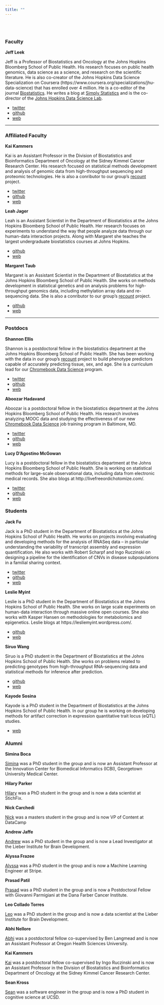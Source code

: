 ```yaml
---
title: ""
---
```


</br> </br>

### Faculty

__Jeff Leek__ 

Jeff is a Professor of Biostatistics and Oncology at the Johns Hopkins Bloomberg School of Public Health. His research focuses on public health genomics, data science as a science, and research on the scientific literature.  He is also co-creator of the Johns Hopkins Data Science Specialization on Coursera (https://www.coursera.org/specializations/jhu-data-science) that has enrolled over 4 million. He is a co-editor of the journal [Biostatistics](https://biostatistics.oxfordjournals.org/). He writes a blog at [Simply Statistics](https://simplystatistics.org/) and is the co-director of the [Johns Hopkins Data Science Lab](http://jhudatascience.org/). 

* [twitter](https://twitter.com/jtleek)
* [github](https://github.com/jtleek)
* [web](http://jtleek.com/)

-----

### Affiliated Faculty

__Kai Kammers__

Kai is an Assistant Professor in the Division of Biostatistics and Bioinformatics Department of Oncology at the Sidney Kimmel Cancer Research Center. His research focused on statistical methods development and analysis of genomic data from high-throughput sequencing and proteomic technologies. He is also a conributor to our group's [recount](https://jhubiostatistics.shinyapps.io/recount/) project. 

* [twitter](https://twitter.com/kaikammers)
* [github](https://github.com/kaikammers)
* [web](http://www.biostat.jhsph.edu/~kkammers/contact/index.html)

__Leah Jager__

Leah is an Assistant Scientist in the Department of Biostatistics at the Johns Hopkins Bloomberg School of Public Health. Her research focuses on experiments to understand the way that people analyze data through our human-data interaction projects. Along with Margaret she teaches the largest undergraduate biostatistics courses at Johns Hopkins. 


* [github](https://github.com/lrjager)
* [web](https://www.jhsph.edu/faculty/directory/profile/2909/leah-r-jager)


__Margaret Taub__

Margaret is an Assistant Scientist in the Department of Biostatistics at the Johns Hopkins Bloomberg School of Public Health. She works on methods development in statistical genetics and on analysis problems for high-throughput genomics data, including methylation array data and re-sequencing data. She is also a conributor to our group's [recount](https://jhubiostatistics.shinyapps.io/recount/) project. 

* [github](github.com/mtaub)
* [web](http://biostat.jhsph.edu/~mtaub/About.html)


-----

### Postdocs

__Shannon Ellis__

Shannon is a postdoctoral fellow in the biostatistics department at the Johns Hopkins Bloomberg School of Public Health.  She has been working with the data in our group's [recount](https://jhubiostatistics.shinyapps.io/recount/) project to build phenotype predictors capable of accurately predicting tissue, sex, and age. She is a curriculum lead for our [Chromebook Data Science](http://jhudatascience.org/chromebookdatascience/) program. 

* [twitter](https://twitter.com/shannon_e_ellis)
* [github](https://github.com/ShanEllis)
* [web](https://shanelliscom/)


__Aboozar Hadavand__

Aboozar is a postdoctoral fellow in the biostatistics department at the Johns Hopkins Bloomberg School of Public Health. His research involves analyzing MOOC data and studying the effectiveness of our new [Chromebook Data Science](http://jhudatascience.org/chromebookdatascience/) job training program in Baltimore, MD. 

* [twitter](https://twitter.com/ahdvnd)
* [github](https://github.com/ahdvnd)
* [web](http://ahadavand.com/)

__Lucy D'Agostino McGowan__

Lucy is a postdoctoral fellow in the biostatistics department at the Johns Hopkins Bloomberg School of Public Health. She is working on statistical methods for large-scale observational data, including data from electronic medical records. She also blogs at http://livefreeordichotomize.com/.

* [twitter](https://twitter.com/lucystats)
* [github](https://github.com/LucyMcGowan)
* [web](https://www.lucymcgowan.com/)


### Students

__Jack Fu__

Jack is a PhD student in the Department of Biostatistics at the Johns Hopkins School of Public Health. He works on projects involving evaluating and developing methods for the analysis of RNASeq data – in particular understanding the variability of transcript assembly and expression quantification. He also works with Robert Scharpf and Ingo Ruczinski on designing a pipeline for the identification of CNVs in disease subpopulations in a familial sharing context. 

* [twitter](https://twitter.com/jfubiostats)
* [github](https://github.com/JMF47)
* [web](https://jfubiostats.com/)


__Leslie Myint__

Leslie is a PhD student in the Department of Biostatistics at the Johns Hopkins School of Public Health. She works on large scale experiments on human-data interaction through massive online open courses. She also works with Kasper Hansen on methodologies for metabolomics and epigenetics. Leslie blogs at https://lesliemyint.wordpress.com/.  


* [github](https://github.com/lmyint)
* [web](https://lmyint.github.io/)


__Siruo Wang__

Siruo is a PhD student in the Department of Biostatistics at the Johns Hopkins School of Public Health. She works on problems related to predicting genotypes from high-throughput RNA-sequencing data and statistical methods for inference after prediction. 

* [github](https://github.com/SiruoWang)
* [web](https://www.linkedin.com/in/siruo-sara-wang-5126a998)

__Kayode Sosina__

Kayode is a PhD student in the Department of Biostatistics at the Johns Hopkins School of Public Health. In our group he is working on developing methods for artifact correction in expression quantitative trait locus (eQTL) studies. 

* [web](https://www.linkedin.com/in/kayodesosina/)

### Alumni

__Simina Boca__

[Simina](https://icbi.georgetown.edu/Boca) was a PhD student in the group and is now an Assistant Professor at the Innovation Center for Biomedical Informatics (ICBI), Georgetown University Medical Center. 

__Hilary Parker__

[Hilary](https://hilaryparker.com/) was a PhD student in the group and is now a data scientist at StichFix. 

__Nick Carchedi__

[Nick](http://nickcarchedi.com/) was a masters student in the group and is now VP of Content at DataCamp

__Andrew Jaffe__

[Andrew](http://aejaffe.com/) was a PhD student in the group and is now a Lead Investigator at the Lieber Institute for Brain Development.

__Alyssa Frazee__ 

[Alyssa](http://alyssafrazee.com/) was a PhD student in the group and is now a Machine Learning Engineer at Stripe. 

__Prasad Patil__

[Prasad](http://prasadpatil.net/) was a PhD student in the group and is now a Postdoctoral Fellow with Giovanni Parmigiani at the Dana Farber Cancer Institute. 

__Leo Collado Torres__

[Leo](http://lcolladotor.github.io/) was a PhD student in the group and is now a data scientist at the Lieber Institute for Brain Development. 

__Abhi Nellore__

[Abhi](http://nellore.bio/) was a postdoctoral fellow co-supervised by Ben Langmead and is now an Assistant Professor at Oregon Health Sciences University. 

__Kai Kammers__

[Kai](http://www.biostat.jhsph.edu/~kkammers/contact/index.html) was a postdoctoral fellow co-supervised by Ingo Ruczinski and is now an Assistant Professor in the Division of Biostatistics and Bioinformatics Department of Oncology at the Sidney Kimmel Cancer Research Center.

__Sean Kross__

[Sean](http://seankross.com/) was a software engineer in the group and is now a PhD student in cognitive science at UCSD. 




